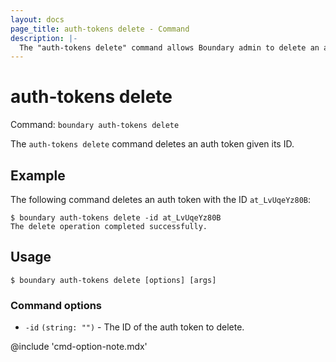 ```yaml
---
layout: docs
page_title: auth-tokens delete - Command
description: |-
  The "auth-tokens delete" command allows Boundary admin to delete an auth token.
---
```


# auth-tokens delete

Command: `boundary auth-tokens delete`

The `auth-tokens delete` command deletes an auth token given its ID.

## Example

The following command deletes an auth token with the ID `at_LvUqeYz80B`:

```shell-session
$ boundary auth-tokens delete -id at_LvUqeYz80B
The delete operation completed successfully.
```

## Usage

<CodeBlockConfig hideClipboard>

```shell-session
$ boundary auth-tokens delete [options] [args]
```

</CodeBlockConfig>


### Command options

- `-id` `(string: "")` - The ID of the auth token to delete.

@include 'cmd-option-note.mdx'